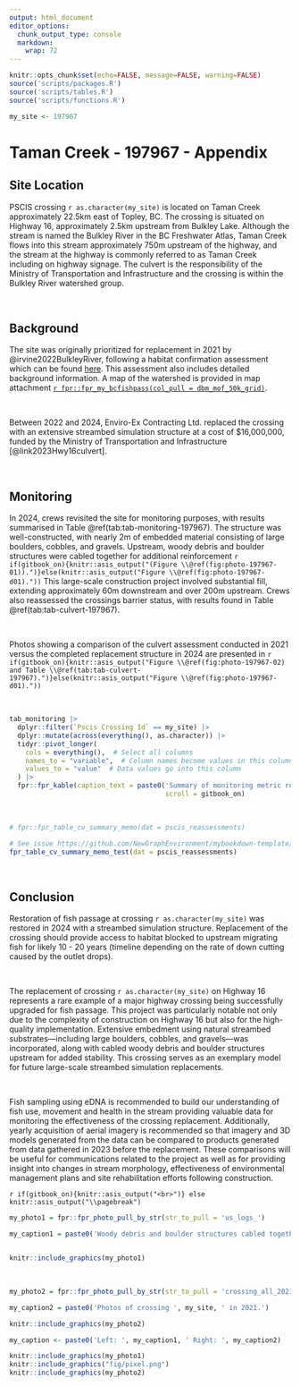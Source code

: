 ```yaml
---
output: html_document
editor_options: 
  chunk_output_type: console
  markdown: 
    wrap: 72
---
```


```r
knitr::opts_chunk$set(echo=FALSE, message=FALSE, warning=FALSE)
source('scripts/packages.R')
source('scripts/tables.R')
source('scripts/functions.R')
```

```r
my_site <- 197967
```

# Taman Creek - 197967 - Appendix {- #taman}


## Site Location {.unnumbered}

PSCIS crossing `r as.character(my_site)` is located on Taman Creek approximately 22.5km east of Topley, BC. The crossing is situated on Highway 16, approximately 2.5km upstream from Bulkley Lake. Although the stream is named the Bulkley River in the BC Freshwater Atlas, Taman Creek flows into this stream approximately 750m upstream of the highway, and the stream at the highway is commonly referred to as Taman Creek including on highway signage. The culvert is the responsibility of the Ministry of Transportation and Infrastructure and the crossing is within the Bulkley River watershed group.

<br>

## Background {.unnumbered}

The site was originally prioritized for replacement in 2021 by @irvine2022BulkleyRiver, following a habitat confirmation assessment
which can be found [here](https://www.newgraphenvironment.com/fish_passage_skeena_2021_reporting/taman-creek---197967---appendix.html). This assessment also includes detailed background information.  A map of the watershed is provided in map attachment [`r fpr::fpr_my_bcfishpass(col_pull = dbm_mof_50k_grid)`](`r fpr::fpr_my_mapsheet(wshd = "bulk", archive_date = "2022-09-06")`).

<br>

Between 2022 and 2024, Enviro-Ex Contracting Ltd. replaced the crossing with an extensive streambed simulation structure at a cost of $16,000,000, funded by the Ministry of Transportation and Infrastructure [@link2023Hwy16culvert].

<br>

## Monitoring {.unnumbered}

In 2024, crews revisited the site for monitoring purposes, with results summarised in Table \@ref(tab:tab-monitoring-197967).  The structure was well-constructed, with nearly 2m of embedded material consisting of large boulders, cobbles, and gravels. Upstream, woody debris and boulder structures were cabled together for additional reinforcement `r if(gitbook_on){knitr::asis_output("(Figure \\@ref(fig:photo-197967-01)).")}else(knitr::asis_output("Figure \\@ref(fig:photo-197967-d01)."))` This large-scale construction project involved substantial fill, extending approximately 60m downstream and over 200m upstream. Crews also reassessed the crossings barrier status, with results found in Table \@ref(tab:tab-culvert-197967). 

<br>

Photos showing a comparison of the culvert assessment conducted in 2021 versus the completed replacement structure in 2024 are presented in `r if(gitbook_on){knitr::asis_output("Figure \\@ref(fig:photo-197967-02) and Table \\@ref(tab:tab-culvert-197967).")}else(knitr::asis_output("Figure \\@ref(fig:photo-197967-d01)."))` 

<br>

```r
tab_monitoring |> 
  dplyr::filter(`Pscis Crossing Id` == my_site) |> 
  dplyr::mutate(across(everything(), as.character)) |> 
  tidyr::pivot_longer(
    cols = everything(),  # Select all columns
    names_to = "variable",  # Column names become values in this column
    values_to = "value"  # Data values go into this column
  ) |> 
  fpr::fpr_kable(caption_text = paste0('Summary of monitoring metric results for site ', my_site, '.'),
                                       scroll = gitbook_on)
```

<br>

```r
# fpr::fpr_table_cv_summary_memo(dat = pscis_reassessments)

# See issue https://github.com/NewGraphEnvironment/mybookdown-template/issues/65
fpr_table_cv_summary_memo_test(dat = pscis_reassessments)

```

<br>

## Conclusion {.unnumbered}

Restoration of fish passage at crossing `r as.character(my_site)` was restored in 2024 with a streambed simulation structure. Replacement of the crossing should provide access to habitat blocked to upstream migrating fish for likely 10 - 20
years (timeline depending on the rate of down cutting caused by the outlet drops).

<br>

The replacement of crossing `r as.character(my_site)` on Highway 16 represents a rare example of a major highway crossing being successfully upgraded for fish passage. This project was particularly notable not only due to the complexity of construction on Highway 16 but also for the high-quality implementation. Extensive embedment using natural streambed substrates—including large boulders, cobbles, and gravels—was incorporated, along with cabled woody debris and boulder structures upstream for added stability. This crossing serves as an exemplary model for future large-scale streambed simulation replacements.

<br>

Fish sampling using eDNA is recommended to build our understanding of fish use,
movement and health in the stream providing valuable data for monitoring the effectiveness of the crossing replacement. Additionally, yearly acquisition of aerial imagery is recommended so that imagery and 3D
models generated from the data can be compared to products generated from data gathered in 2023 before the replacement. These comparisons will
be useful for communications related to the project as well as for providing insight into changes in stream morphology,
effectiveness of environmental management plans and site rehabilitation efforts following construction.


`r if(gitbook_on){knitr::asis_output("<br>")} else knitr::asis_output("\\pagebreak")`

```r
my_photo1 = fpr::fpr_photo_pull_by_str(str_to_pull = 'us_logs_')

my_caption1 = paste0('Woody debris and boulder structures cabled together for additional reinforcement located upstream of ', my_site, ' in 2024.')



```

```r
knitr::include_graphics(my_photo1)
```

<br>

```r
my_photo2 = fpr::fpr_photo_pull_by_str(str_to_pull = 'crossing_all_2021')

my_caption2 = paste0('Photos of crossing ', my_site, ' in 2021.')


```

```r
knitr::include_graphics(my_photo2)
```

```r
my_caption <- paste0('Left: ', my_caption1, ' Right: ', my_caption2)

knitr::include_graphics(my_photo1)
knitr::include_graphics("fig/pixel.png")
knitr::include_graphics(my_photo2)
```
